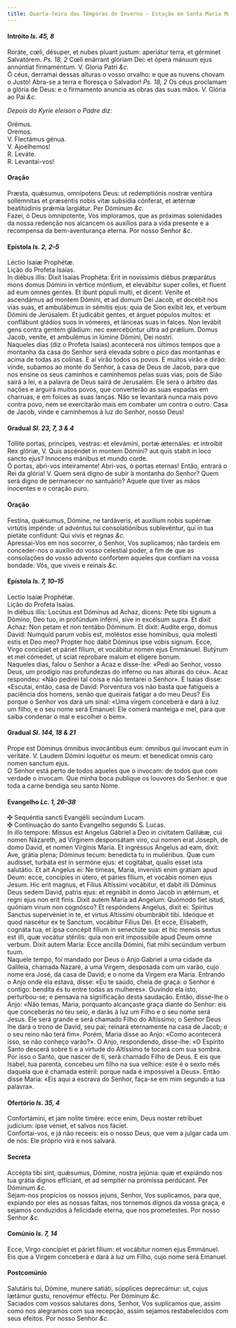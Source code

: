 ```yaml
---
title: Quarta-feira das Têmporas do Inverno - Estação em Santa Maria Maior
---
```


<h4 class="text-center">
  Intróito <em>Is. 45, 8</em>
</h4>
<div class="container-fluid">
  <div class="row">
    <div class="col-6 dropcaps text-justify">
      Roráte, cœli, désuper, et nubes pluant justum: aperiátur terra, et
      gérminet Salvatórem. <em>Ps. 18, 2</em> Cœli enárrant glóriam Dei: et
      ópera mánuum ejus annúntiat firmaméntum. V. Gloria Patri <em>&c.</em>
    </div>
    <div class="col-6 dropcaps text-justify">
      Ó céus, derramai dessas alturas o vosso orvalho: e que as nuvens chovam o
      Justo! Abra-se a terra e floresça o Salvador! <em>Ps. 18, 2</em> Os céus
      proclamam a glória de Deus: e o firmamento anuncia as obras das suas mãos.
      V. Glória ao Pai <em>&c.</em>
    </div>
  </div>
</div>

<em>Depois do Kyrie eleison o Padre diz:</em>

<div class="container-fluid">
  <div class="row">
    <div class="col-6 text-danger text-center"> Orémus.</div>
    <div class="col-6 text-danger text-center"> Oremos.</div>
    <div class="col-6 text-justify">V. Flectámus génua.</div>
    <div class="col-6 text-justify">V. Ajoelhemos!</div>
    <div class="col-6 text-justify">
      <span class="text-danger">R.</span> Leváte.
    </div>
    <div class="col-6 text-justify">
      <span class="text-danger">R.</span> Levantai-vos!
    </div>
  </div>
</div>

<h4 class="text-center">Oração</h4>
<div class="container-fluid">
  <div class="row">
    <div class="col-6 dropcaps text-justify">
      Præsta, quǽsumus, omnípotens Deus: ut redemptiónis nostræ ventúra
      sollémnitas et præséntis nobis vitæ subsídia cónferat, et ætérnæ
      beatitúdinis prǽmia largiátur. Per Dóminum <em>&c.</em>
    </div>
    <div class="col-6 dropcaps text-justify">
      Fazei, ó Deus omnipotente, Vos imploramos, que as próximas solenidades da
      nossa redenção nos alcancem os auxílios para a vida presente e a
      recompensa da bem-aventurança eterna. Por nosso Senhor <em>&c.</em>
    </div>
  </div>
</div>

<h4 class="text-center">
  Epístola <em>Is. 2, 2–5</em>
</h4>
<div class="container-fluid">
  <div class="row">
    <div class="col-6 text-justify">Léctio Isaíæ Prophétæ.</div>
    <div class="col-6 text-justify">Lição do Profeta Isaías.</div>
    <div class="col-6 dropcaps text-justify">
      In diébus illis: Dixit Isaias Prophéta: Erit in novíssimis diébus
      præparátus mons domus Dómini in vértice móntium, et elevábitur super
      colles, et fluent ad eum omnes gentes. Et ibunt pópuli multi, et dicent:
      Veníte et ascendámus ad montem Dómini, et ad domum Dei Jacob, et docébit
      nos vias suas, et ambulábimus in sémitis ejus: quia de Sion exíbit lex, et
      verbum Dómini de Jerúsalem. Et judicábit gentes, et árguet pópulos multos:
      et conflábunt gládios suos in vómeres, et lánceas suas in falces. Non
      levábit gens contra gentem gládium: nec exercebúntur ultra ad prǽlium.
      Domus Jacob, veníte, et ambulémus in lúmine Dómini, Dei nostri.
    </div>
    <div class="col-6 dropcaps text-justify">
      Naqueles dias (diz o Profeta Isaías) acontecerá nos últimos tempos que a
      montanha da casa do Senhor será elevada sobre o pico das montanhas e acima
      de todas as colinas. E aí virão todos os povos. E muitos virão e dirão:
      vinde, subamos ao monte do Senhor, à casa de Deus de Jacob, para que nos
      ensine os seus caminhos e caminhemos pelas suas vias; pois de Sião sairá a
      lei, e a palavra de Deus sairá de Jerusalém. Ele será o árbitro das nações
      e arguirá muitos povos, que converterão as suas espadas em charruas, e em
      foices as suas lanças. Não se levantará nunca mais povo contra povo, nem
      se exercitarão mais em combater um contra o outro. Casa de Jacob, vinde e
      caminhemos à luz do Senhor, nosso Deus!
    </div>
  </div>
</div>

<h4 class="text-center">
  Gradual <em>Sl. 23, 7, 3 & 4</em>
</h4>
<div class="container-fluid">
  <div class="row">
    <div class="col-6 dropcaps text-justify">
      Tóllite portas, principes, vestras: et elevámini, portæ æternáles: et
      introíbit Rex glóriæ, V. Quis ascéndet in montem Dómini? aut quis stabit
      in loco sancto ejus? Innocens mánibus et mundo corde.
    </div>
    <div class="col-6 dropcaps text-justify">
      Ó portas, abri-vos inteiramente! Abri-vos, ó portas eternas! Então,
      entrará o Rei da glória! V. Quem será digno de subir à montanha do Senhor?
      Quem será digno de permanecer no santuário? Aquele que tiver as mãos
      inocentes e o coração puro.
    </div>
  </div>
</div>

<h4 class="text-center">Oração</h4>
<div class="container-fluid">
  <div class="row">
    <div class="col-6 dropcaps text-justify">
      Festína, quǽsumus, Dómine, ne tardáveris, et auxílium nobis supérnæ
      virtútis impénde: ut advéntus tui consolatiónibus sublevéntur, qui in tua
      pietáte confídunt: Qui vivis et regnas <em>&c.</em>
    </div>
    <div class="col-6 dropcaps text-justify">
      Apressai-Vos em nos socorrer, ó Senhor, Vos suplicamos; não tardeis em
      conceder-nos o auxílio do vosso celestial poder, a fim de que as
      consolações do vosso advento confortem aqueles que confiam na vossa
      bondade: Vós, que viveis e reinais <em>&c.</em>
    </div>
  </div>
</div>

<h4 class="text-center">
  Epístola <em>Is. 7, 10–15</em>
</h4>
<div class="container-fluid">
  <div class="row">
    <div class="col-6 text-justify">Lectio Isaíæ Prophétæ.</div>
    <div class="col-6 text-justify">Lição do Profeta Isaías.</div>
    <div class="col-6 dropcaps text-justify">
      In diébus illis: Locútus est Dóminus ad Achaz, dicens: Pete tibi signum a
      Dómino, Deo tuo, in profúndum inférni, sive in excélsum supra. Et dixit
      Achaz: Non petam et non tentábo Dóminum. Et dixit: Audíte ergo, domus
      David: Numquid parum vobis est, moléstos esse homínibus, quia molesti
      estis et Deo meo? Propter hoc dabit Dóminus ipse vobis signum. Ecce, Virgo
      concípiet et páriet fílium, et vocábitur nomen ejus Emmánuel. Butýrum et
      mel cómedet, ut sciat reprobare malum et elígere bonum.
    </div>
    <div class="col-6 dropcaps text-justify">
      Naqueles dias, falou o Senhor a Acaz e disse-lhe: «Pedi ao Senhor, vosso
      Deus, um prodígio nas profundezas do inferno ou nas alturas do céu». Acaz
      respondeu: «Não pedirei tal coisa e não tentarei o Senhor». E Isaías
      disse: «Escutai, então, casa de David: Porventura vos não basta que
      fatigueis a paciência dos homens, senão que queirais fatigar a do meu
      Deus? Eis porque o Senhor vos dará um sinal: «Uma virgem conceberá e dará
      à luz um filho, e o seu nome será Emanuel: Ele comerá manteiga e mel, para
      que saiba condenar o mal e escolher o bem».
    </div>
  </div>
</div>

<h4 class="text-center">
  Gradual <em>Sl. 144, 18 & 21</em>
</h4>
<div class="container-fluid">
  <div class="row">
    <div class="col-6 dropcaps text-justify">
      Prope est Dóminus ómnibus invocántibus eum: ómnibus qui ínvocant eum in
      veritáte. V. Laudem Dómini loquétur os meum: et benedícat omnis caro nomen
      sanctum ejus.
    </div>
    <div class="col-6 dropcaps text-justify">
      O Senhor está perto de todos aqueles que o invocam: de todos que com
      verdade o invocam. Que minha boca publique os louvores do Senhor: e que
      toda a carne bendiga seu santo Nome.
    </div>
  </div>
</div>

<h4 class="text-center">
  Evangelho <em>Lc. 1, 26–38</em>
</h4>
<div class="container-fluid">
  <div class="row">
    <div class="col-6 text-justify">
      <span class="text-danger">&#10016;</span> Sequéntia sancti Evangélii
      secúndum Lucam.
    </div>
    <div class="col-6 text-justify">
      <span class="text-danger">&#10016;</span> Continuação do santo Evangelho
      segundo S. Lucas.
    </div>
    <div class="col-6 dropcaps text-justify">
      In illo tempore: Missus est Angelus Gábriel a Deo in civitatem Galilǽæ,
      cui nomen Názareth, ad Vírginem desponsátam viro, cui nomen erat Joseph,
      de domo David, et nomen Vírginis María. Et ingréssus Angelus ad eam,
      dixit: Ave, grátia plena; Dóminus tecum: benedícta tu in muliéribus. Quæ
      cum audísset, turbáta est in sermóne ejus: et cogitábat, qualis esset ista
      salutátio. Et ait Angelus ei: Ne tímeas, María, invenísti enim grátiam
      apud Deum: ecce, concípies in útero, et páries fílium, et vocábis nomen
      ejus Jesum. Hic erit magnus, et Fílius Altíssimi vocábitur, et dabit illi
      Dóminus Deus sedem David, patris ejus: et regnábit in domo Jacob in
      ætérnum, et regni ejus non erit finis. Dixit autem María ad Angelum:
      Quómodo fiet istud, quóniam virum non cognósco? Et respóndens Angelus,
      dixit ei: Spíritus Sanctus supervéniet in te, et virtus Altíssimi
      obumbrábit tibi. Ideóque et quod nascétur ex te Sanctum, vocábitur Fílius
      Dei. Et ecce, Elísabeth, cognáta tua, et ipsa concépit fílium in senectúte
      sua: et hic mensis sextus est illi, quæ vocátur stérilis: quia non erit
      impossíbile apud Deum omne verbum. Dixit autem María: Ecce ancílla Dómini,
      fiat mihi secúndum verbum tuum.
    </div>
    <div class="col-6 dropcaps text-justify">
      Naquele tempo, foi mandado por Deus o Anjo Gabriel a uma cidade da
      Galileia, chamada Nazaré, a uma Virgem, desposada com um varão, cujo nome
      era José, da casa de David; e o nome da Virgem era Maria. Entrando o Anjo
      onde ela estava, disse: «Eu te saúdo, cheia de graça: o Senhor é contigo:
      bendita és tu entre todas as mulheres». Ouvindo ela isto, perturbou-se; e
      pensava na significação desta saudação. Então, disse-lhe o Anjo: «Não
      temas, Maria, porquanto alcançaste graça diante do Senhor: eis que
      conceberás no teu seio, e darás à luz um Filho e o seu nome será Jesus.
      Ele será grande e será chamado Filho do Altíssimo; o Senhor Deus lhe dará
      o trono de David, seu pai; reinará eternamente na casa de Jacob; e o seu
      reino não terá fim». Porém, Maria disse ao Anjo: «Como acontecerá isso, se
      não conheço varão?». O Anjo, respondendo, disse-lhe: «O Espírito Santo
      descerá sobre ti e a virtude do Altíssimo te tocará com sua sombra. Por
      isso o Santo, que nascer de ti, será chamado Filho de Deus. E eis que
      Isabel, tua parenta, concebeu um filho na sua velhice: este é o sexto mês
      daquela que é chamada estéril: porque nada é impossível a Deus». Então
      disse Maria: «Eis aqui a escrava do Senhor, faça-se em mim segundo a tua
      palavra».
    </div>
  </div>
</div>

<h4 class="text-center">
  Ofertório <em>Is. 35, 4</em>
</h4>
<div class="container-fluid">
  <div class="row">
    <div class="col-6 dropcaps text-justify">
      Confortámini, et jam nolite timére: ecce enim, Deus noster retríbuet
      judícium: ipse véniet, et salvos nos fáciet.
    </div>
    <div class="col-6 dropcaps text-justify">
      Confortai-vos, e já não receeis: eis o nosso Deus, que vem a julgar cada
      um de nós: Ele próprio virá e nos salvará.
    </div>
  </div>
</div>

<h4 class="text-center">Secreta</h4>
<div class="container-fluid">
  <div class="row">
    <div class="col-6 dropcaps text-justify">
      Accépta tibi sint, quǽsumus, Dómine, nostra jejúnia: quæ et expiándo nos
      tua grátia dignos effíciant, et ad sempiter na promíssa perdúcant. Per
      Dóminum <em>&c.</em>
    </div>
    <div class="col-6 dropcaps text-justify">
      Sejam-nos propícios os nossos jejuns, Senhor, Vos suplicamos, para que,
      expiando por eles as nossas faltas, nos tornemos dignos da vossa graça, e
      sejamos conduzidos à felicidade eterna, que nos prometestes. Por nosso
      Senhor <em>&c.</em>
    </div>
  </div>
</div>

<h4 class="text-center">
  Comúnio <em>Is. 7, 14</em>
</h4>
<div class="container-fluid">
  <div class="row">
    <div class="col-6 dropcaps text-justify">
      Ecce, Virgo concípiet et páriet fílium: et vocábitur nomen ejus Emmánuel.
    </div>
    <div class="col-6 dropcaps text-justify">
      Eis que a Virgem conceberá e dará à luz um Filho, cujo nome será Emanuel.
    </div>
  </div>
</div>

<h4 class="text-center">Postcomúnio</h4>
<div class="container-fluid">
  <div class="row">
    <div class="col-6 dropcaps text-justify">
      Salutáris tui, Dómine, munere satiáti, súpplices deprecámur: ut, cujus
      lætámur gustu, renovémur efféctu. Per Dóminum <em>&c.</em>
    </div>
    <div class="col-6 dropcaps text-justify">
      Saciados com vossos salutares dons, Senhor, Vos suplicamos que, assim como
      nos alegramos com sua recepção, assim sejamos restabelecidos com seus
      efeitos. Por nosso Senhor <em>&c.</em>
    </div>
  </div>
</div>
